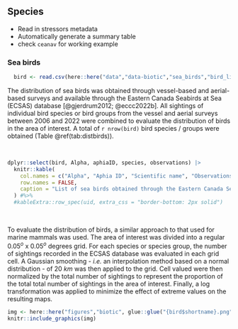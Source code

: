 ## Species {#spmodule}

- Read in stressors metadata 
- Automatically generate a summary table
- check `ceanav` for working example

### Sea birds 

```r
  bird <- read.csv(here::here("data","data-biotic","sea_birds","bird_list.csv")) 
```

The distribution of sea birds was obtained through vessel-based and aerial-based surveys and available through the Eastern Canada Seabirds at Sea (ECSAS) database [@gjerdrum2012; @eccc2022b].
All sightings of individual bird species or bird groups from the vessel and aerial surveys between 2006 and 2022 were combined to evaluate the distribution of birds in the area of interest. A total of `r nrow(bird)` bird species / groups were obtained (Table \@ref(tab:distbirds)).

<br> 

```r
dplyr::select(bird, Alpha, aphiaID, species, observations) |>
  knitr::kable(
    col.names = c("Alpha", "Aphia ID", "Scientific name", "Observations (n)"),
    row.names = FALSE,
    caption = "List of sea birds obtained through the Eastern Canada Seabirds at Sea (ECSAS) database [@gjerdrum2012; @eccc2022b]."
  ) #%>%
  #kableExtra::row_spec(uid, extra_css = "border-bottom: 2px solid")
```

<br> 

To evaluate the distribution of birds, a similar approach to that used for marine mammals was used. The area of interest was divided into a regular 0.05$^o$ x 0.05$^o$ degrees grid. For each species or species group, the number of sightings recorded in the ECSAS database was evaluated in each grid cell. A Gaussian smoothing - *i.e.* an interpolation method based on a normal distribution - of 20 $km$ was then applied to the grid. Cell valued were then normalized by the total number of sightings to represent the proportion of the total total number of sightings in the area of interest. Finally, a log transformation was applied to minimize the effect of extreme values on the resulting maps. 


```r
img <- here::here("figures","biotic", glue::glue("{bird$shortname}.png"))
knitr::include_graphics(img)
```